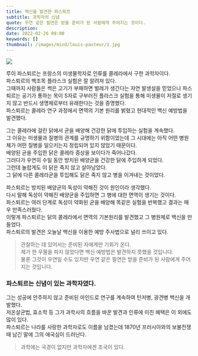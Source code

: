 ```yaml
---
title: 백신을 발견한 파스퇴르
subtitle: 과학자의 신념
quote: 우연 같은 필연은 받을 준비가 된 사람에게 주어지는 것이다.
description: 
date: 2022-02-26 09:00
keywords: []
thumbnail: /images/mind/louis-pasteur/1.jpg
---
```


![](/images/mind/louis-pasteur/1.jpg)

루이 파스퇴르는 프랑스의 미생물학자로 인류를 콜레라에서 구한 과학자이다.  
파스퇴르의 백조목 플라스크 실험은 잘 알려져 있다.  
그때까지 사람들은 썩은 고기가 부패하면 벌레가 생긴다는 자연 발생설을 믿었으나 파스퇴르는 공기가 통하는 목이 S자로 구부러진 플라스크 실험을 통해 미생물이 저절로 생기지 않고 반드시 생명체로부터 유래한다는 것을 증명했다.  
파스퇴르는 콜레라 연구 과정에서 면역의 기본 원리를 밝혔고 현대적인 백신 예방법을 발견했다.

그는 콜레라에 걸린 닭에서 균을 배양해 건강한 닭에 투입하는 실험을 계속했다.  
그 이유는 미생물과 질병의 관계를 규명하기 위함이었는데 그 시대에는 아직 어떤 병원체가 어떤 질병을 일으키는지 정립되어 있지 않았기 때문이다.  
배양된 균을 주입한 닭은 콜레라 증상을 보이다가 죽어나갔다.  
그러다가 우연히 수일 동안 방치된 배양균을 건강한 닭에 주입하게 되었다.  
그런데 놀랍게도 이 닭은 죽지 않고 살아남았다.  
그 닭에 다른 콜레라균을 투입해도 닭은 죽지 않고 병을 이겨내는 것이었다.

파스퇴르는 방치된 배양균의 독성이 약해진 것이 원인이라 생각했다.  
다시 말해 독성이 약해진 배양균을 주입하면 그 병에 대한 면역이 생기는 것이다.  
파스퇴르는 여러 단계로 독성이 약화된 균을 배양해 똑같은 실험을 반복했고 결과는 매우 만족스러웠다.  
이렇게 파스퇴르는 닭의 콜레라에서 면역의 기본원리를 발견했고 그 병원체로 백신을 만들었다.  
파스퇴르의 발견은 오늘날 백신을 이용한 예방 주사법으로 널리 쓰이고 있다.

> 관찰하는 데 있어서는 준비된 자에게만 기회가 온다.  
> 제가 한 우물을 파지 않았다면 백신 예방법은 발견하지 못했을 것입니다.  
> 물론 그것이 우연일 수도 있지만 우연 같은 필연은 받을 준비가 된 사람에게 주어지는 것입니다.

### 파스퇴르는 신념이 있는 과학자였다.

그는 성공에 안주하지 않고 준비된 마인드로 연구를 계속하여 탄저병, 광견병 백신을 개발했다.  
저온살균법, 효소학 등 그가 과학사의 흐름을 바꾼 발견과 인류에 미친 혜택은 이 외에도 많이 있다.  
파스퇴르는 나라를 사랑한 과학자로도 이름을 남겼는데 1870년 프러시아와의 보불전쟁 때 남긴 말에 그의 애국심이 드러난다.

> 과학에는 국경이 없지만 과학자에겐 조국이 있다.